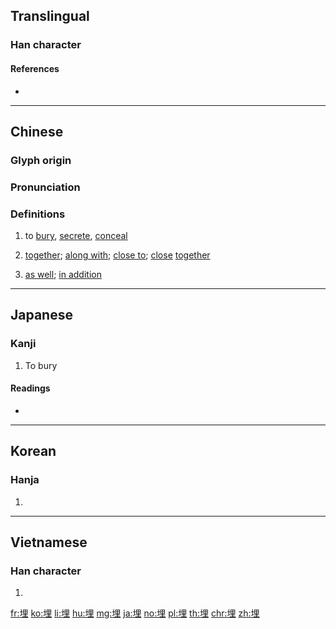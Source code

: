{{character info/new}}
==Translingual==

===Han character===
{{Han char|rn=32|rad=土|as=07|sn=10|four=46114|canj=GWG|ids=⿰土里}}

====References====
* {{Han ref|kx=0229.280|dkj=05116|dj=0465.180|hdz=10443.210|uh=57CB|ud=22475|bh=AE49|bd=44617}}

----

==Chinese==
{{zh-forms}}

===Glyph origin===
{{Han etym}}

===Pronunciation===
{{zh-pron
|m=mái
|ma=y
|c=maai4
|h=pfs=mài
|md=
|mn=tâi
|w=3ma
|mc=y
|oc=y
|cat=v,adv
}}

===Definitions===
{{zh-hanzi}}

# to [[bury]], [[secrete]], [[conceal]]
# {{lb|zh|Cantonese}} [[together]]; [[along with]]; [[close to]]; [[close]] [[together]] <!-- highly abstract concept of "together/togetherness"  -->
#: {{zh-x|坐埋|to sit next to|C}}
#: {{zh-x|企埋|to stand next to|C}}
#: {{zh-x|行埋|to approach/be near someone; to cross someone's path|C}}
#: {{zh-x|帶埋 個 手機|to bring along a cellphone|C}}
#: {{zh-x|把 甲 同 乙 擠埋 一齊|to put A next to B; to put A near B|C}}
#: {{zh-x|儲{cou5}埋 錢|to accumulate money|C}}
#: {{zh-x|黐埋 一齊|to stick together|C}}
# {{lb|zh|Cantonese}} [[as well]]; [[in addition]]
#: {{zh-x|掉埋|to also throw away... (in addition to)|C}}
#: {{zh-x|食埋|to also eat...|C}}

{{zh-cat|Elementary}}

----

==Japanese==

===Kanji===
{{ja-kanji|grade=c|rs=土07}}

# To bury

====Readings====
* {{ja-readings|on=[[まい]] (mai), [[ばい]] (bai)|kun=[[うめる]] (umeru), [[うずめる]] (uzumeru), [[うまる]] (umaru)}}

----

==Korean==

===Hanja===
{{ko-hanja|hangeul=매|mr=mae}}

# {{defn|lang=ko|sort=土07}}

----

==Vietnamese==

===Han character===
{{vi-hantu|[[mai]], [[mài]], [[man]]|rs=土07}}

# {{defn|lang=vi|sort=土07}}

[[fr:埋]]
[[ko:埋]]
[[li:埋]]
[[hu:埋]]
[[mg:埋]]
[[ja:埋]]
[[no:埋]]
[[pl:埋]]
[[th:埋]]
[[chr:埋]]
[[zh:埋]]